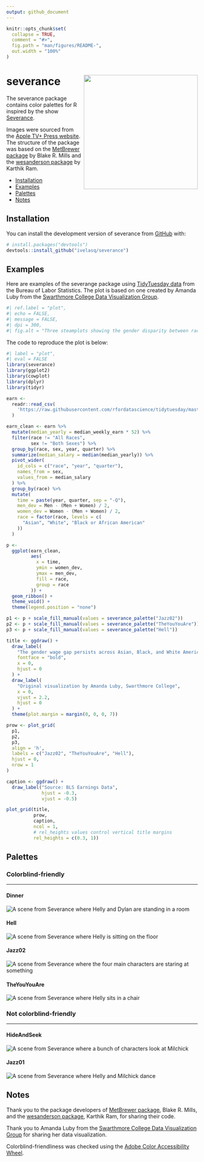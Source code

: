 ```yaml
---
output: github_document
---
```


<!-- README.md is generated from README.Rmd. Please edit that file -->

```r
knitr::opts_chunk$set(
  collapse = TRUE,
  comment = "#>",
  fig.path = "man/figures/README-",
  out.width = "100%"
)
```

# severance <img src="man/figures/logo.png" align="right" height="300" />

The severance package contains color palettes for R inspired by the show [Severance](https://tv.apple.com/us/show/severance/umc.cmc.1srk2goyh2q2zdxcx605w8vtx).

Images were sourced from the [Apple TV+ Press website](https://www.apple.com/tv-pr/originals/severance/episodes-images/). The structure of the package was based on the [MetBrewer package](https://github.com/BlakeRMills/MetBrewer) by Blake R. Mills and the [wesanderson package](https://github.com/karthik/wesanderson) by Karthik Ram.

* [Installation](#installation)
* [Examples](#examples)
* [Palettes](#palettes)
* [Notes](#notes)

## Installation

You can install the development version of severance from [GitHub](https://github.com/) with:

``` r
# install.packages("devtools")
devtools::install_github("ivelasq/severance")
```

## Examples

Here are examples of the severange package using [TidyTuesday data](https://github.com/rfordatascience/tidytuesday/blob/master/data/2021/2021-02-23/readme.md) from the Bureau of Labor Statistics. The plot is based on one created by Amanda Luby from the [Swarthmore College Data Visualization Group](https://aluby.domains.swarthmore.edu/sdv/posts/2021-03-05-bls-earnings-data/).

```r
#| ref.label = "plot",
#| echo = FALSE,
#| message = FALSE,
#| dpi = 300,
#| fig.alt = "Three steamplots showing the gender disparity between races displayed in three different palettes from the severance package"
```

The code to reproduce the plot is below:

```r
#| label = "plot",
#| eval = FALSE
library(severance)
library(ggplot2)
library(cowplot)
library(dplyr)
library(tidyr)

earn <-
  readr::read_csv(
    'https://raw.githubusercontent.com/rfordatascience/tidytuesday/master/data/2021/2021-02-23/earn.csv'
  )

earn_clean <- earn %>%
  mutate(median_yearly = median_weekly_earn * 52) %>%
  filter(race != "All Races",
         sex != "Both Sexes") %>%
  group_by(race, sex, year, quarter) %>%
  summarize(median_salary = median(median_yearly)) %>%
  pivot_wider(
    id_cols = c("race", "year", "quarter"),
    names_from = sex,
    values_from = median_salary
  ) %>%
  group_by(race) %>%
  mutate(
    time = paste(year, quarter, sep = "-Q"),
    men_dev = Men - (Men + Women) / 2,
    women_dev = Women - (Men + Women) / 2,
    race = factor(race, levels = c(
      "Asian", "White", "Black or African American"
    ))
  )

p <-
  ggplot(earn_clean,
         aes(
           x = time,
           ymin = women_dev,
           ymax = men_dev,
           fill = race,
           group = race
         )) +
  geom_ribbon() +
  theme_void() +
  theme(legend.position = "none")

p1 <- p + scale_fill_manual(values = severance_palette("Jazz02"))
p2 <- p + scale_fill_manual(values = severance_palette("TheYouYouAre"))
p3 <- p + scale_fill_manual(values = severance_palette("Hell"))

title <- ggdraw() +
  draw_label(
    "The gender wage gap persists across Asian, Black, and White Americans",
    fontface = "bold",
    x = 0,
    hjust = 0
  ) +
  draw_label(
    "Original visualization by Amanda Luby, Swarthmore College",
    x = 0,
    vjust = 2.2,
    hjust = 0
  ) +
  theme(plot.margin = margin(0, 0, 0, 7))

prow <- plot_grid(
  p1,
  p2,
  p3,
  align = 'h',
  labels = c("Jazz02", "TheYouYouAre", "Hell"),
  hjust = 0,
  nrow = 1
)

caption <- ggdraw() +
  draw_label("Source: BLS Earnings Data",
             hjust = -0.3,
             vjust = -0.5)

plot_grid(title,
          prow,
          caption,
          ncol = 1,
          # rel_heights values control vertical title margins
          rel_heights = c(0.3, 1))
```

## Palettes

### Colorblind-friendly

---

#### Dinner
<img src="man/figures/dinner_cbf.jpg" alt="A scene from Severance where Helly and Dylan are standing in a room">

#### Hell
<img src="man/figures/hell_cbf.jpg" alt="A scene from Severance where Helly is sitting on the floor">

#### Jazz02
<img src="man/figures/jazz02_cbf.jpg" alt="A scene from Severance where the four main characters are staring at something">

#### TheYouYouAre
<img src="man/figures/theyouyouare_cbf.jpg" alt="A scene from Severance where Helly sits in a chair">

### Not colorblind-friendly

---
#### HideAndSeek
<img src="man/figures/hideandseek_ncbf.jpg" alt="A scene from Severance where a bunch of characters look at Milchick">

#### Jazz01
<img src="man/figures/jazz01_ncbf.jpg" alt="A scene from Severance where Helly and Milchick dance">

## Notes

Thank you to the package developers of [MetBrewer package](https://github.com/BlakeRMills/MetBrewer), Blake R. Mills, and the [wesanderson package](https://github.com/karthik/wesanderson), Karthik Ram, for sharing their code.

Thank you to Amanda Luby from the [Swarthmore College Data Visualization Group](https://aluby.domains.swarthmore.edu/sdv/posts/2021-03-05-bls-earnings-data/) for sharing her data visualization.

Colorblind-friendliness was checked using the [Adobe Color Accessibility Wheel](https://color.adobe.com/create/color-accessibility).
